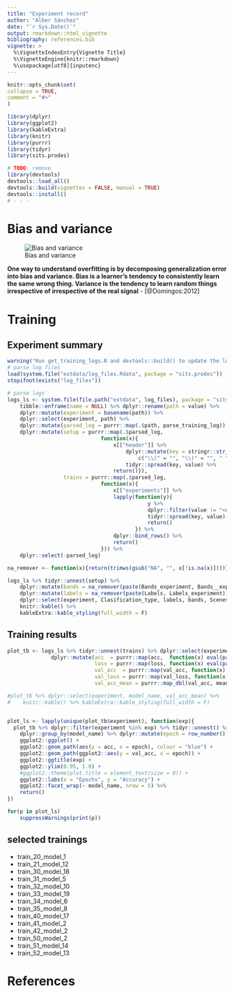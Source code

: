```yaml
---
title: "Experiment record"
author: "Alber Sánchez"
date: "`r Sys.Date()`"
output: rmarkdown::html_vignette
bibliography: references.bib
vignette: >
  %\VignetteIndexEntry{Vignette Title}
  %\VignetteEngine{knitr::rmarkdown}
  %\usepackage[utf8]{inputenc}
---
```



  
  
```r
knitr::opts_chunk$set(
collapse = TRUE,
comment = "#>"
)

library(dplyr)
library(ggplot2)
library(kableExtra)
library(knitr)
library(purrr)
library(tidyr)
library(sits.prodes)

# TODO: remove
library(devtools)
devtools::load_all()
devtools::build(vignettes = FALSE, manual = TRUE)
devtools::install()
# - - - 


```


# Bias and variance

![Bias and variance](./img/bias_variance.png)

**One way to understand overfitting is by decomposing generalization error into bias and variance. Bias is a learner’s tendency to consistently learn the same wrong thing. Variance is the tendency to learn random things irrespective of irrespective of the real signal** - [@Domingos:2012]


# Training

## Experiment summary

```r
warning("Run get_training_logs.R and devtools::build() to update the logs in this package!")
# parse log files
load(system.file("extdata/log_files.Rdata", package = "sits.prodes"))
stopifnot(exists("log_files"))

# parse logs
logs_ls <- system.file(file.path("extdata", log_files), package = "sits.prodes") %>%
    tibble::enframe(name = NULL) %>% dplyr::rename(path = value) %>% 
    dplyr::mutate(experiment = basename(path)) %>% 
    dplyr::select(experiment, path) %>%
    dplyr::mutate(parsed_log = purrr::map(.$path, parse_training_log)) %>% 
    dplyr::mutate(setup = purrr::map(.$parsed_log, 
                              function(x){
                                  x[["header"]] %>%
                                      dplyr::mutate(key = stringr::str_replace_all(key, 
                                          c("\\(" = "", "\\)" = "", " " = "_"))) %>% 
                                      tidyr::spread(key, value) %>%
                                  return()}),
                  trains = purrr::map(.$parsed_log, 
                              function(x){
                                  x[["experiments"]] %>%
                                  lapply(function(y){
                                             y %>% 
                                             dplyr::filter(value != "<environment>") %>%
                                             tidyr::spread(key, value) %>%
                                             return() 
                                         }) %>%
                                  dplyr::bind_rows() %>%
                                  return()
                              })) %>%
    dplyr::select(-parsed_log)

na_remover <- function(x){return(trimws(gsub("NA", "", x[!is.na(x)])))}

logs_ls %>% tidyr::unnest(setup) %>% 
    dplyr::mutate(bands = na_remover(paste(Bands_experiment, Bands__experiment))) %>%
    dplyr::mutate(labels = na_remover(paste(Labels, Labels_experiment))) %>%
    dplyr::select(experiment, Clasification_type, labels, bands, Scenes_experiment) %>%
    knitr::kable() %>% 
    kableExtra::kable_styling(full_width = F) 
```

## Training results


```r
plot_tb <- logs_ls %>% tidyr::unnest(trains) %>% dplyr::select(experiment, model_name, acc, loss, val_acc, val_loss) %>%
              dplyr::mutate(acc  = purrr::map(acc,  function(x) eval(parse(text = x))),
                            loss = purrr::map(loss, function(x) eval(parse(text = x))),
                            val_acc  = purrr::map(val_acc, function(x) eval(parse(text = x))),
                            val_loss = purrr::map(val_loss, function(x) eval(parse(text = x))), 
                            val_acc_mean = purrr::map_dbl(val_acc, mean)) 

#plot_tb %>% dplyr::select(experiment, model_name, val_acc_mean) %>%
#    knitr::kable() %>% kableExtra::kable_styling(full_width = F)


plot_ls <- lapply(unique(plot_tb$experiment), function(exp){
  plot_tb %>% dplyr::filter(experiment %in% exp) %>% tidyr::unnest() %>%
    dplyr::group_by(model_name) %>% dplyr::mutate(epoch = row_number()) %>% 
    ggplot2::ggplot() +
    ggplot2::geom_path(aes(y = acc, x = epoch), colour = "blue") +
    ggplot2::geom_path(ggplot2::aes(y = val_acc, x = epoch)) +
    ggplot2::ggtitle(exp) +
    ggplot2::ylim(0.95, 1.0) +
    #ggplot2::theme(plot.title = element_text(size = 8)) +
    ggplot2::labs(x = "Epochs", y = "Accuracy") + 
    ggplot2::facet_wrap(~ model_name, nrow = 5) %>%
    return()
})

for(p in plot_ls)
    suppressWarnings(print(p))

```

## selected trainings
- train_20_model_1
- train_21_model_12
- train_30_model_18
- train_31_model_5
- train_32_model_10
- train_33_model_19
- train_34_model_6
- train_35_model_8
- train_40_model_17
- train_41_model_2
- train_42_model_2
- train_50_model_2
- train_51_model_14
- train_52_model_13

# References
